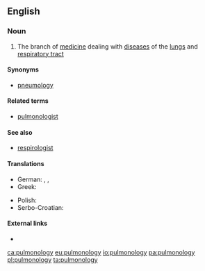==English==

===Noun===
{{en-noun|-}}

# {{label|en|medicine}} The branch of [[medicine]] dealing with [[disease]]s of the [[lungs]] and [[respiratory tract]]

====Synonyms====
* [[pneumology]]

====Related terms====
* [[pulmonologist]]

====See also====
* [[respirologist]]

====Translations====
{{trans-top|the branch of medicine dealing with diseases of the lungs and respiratory tract}}
* German: {{t+|de|Pulmonologie|f}}, {{t+|de|Pulmologie|f}}, {{t+|de|Pneumologie|f}}
* Greek: {{t+|el|πνευμονολογία|f}}
{{trans-mid}}
* Polish: {{t+|pl|pulmonologia|f}}
* Serbo-Croatian: {{t+|sh|pulmologija|f}}
{{trans-bottom}}

====External links====
* {{pedialite}}

[[ca:pulmonology]]
[[eu:pulmonology]]
[[io:pulmonology]]
[[pa:pulmonology]]
[[pl:pulmonology]]
[[ta:pulmonology]]